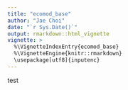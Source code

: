 ```yaml
---
title: "ecomod_base"
author: "Jae Choi"
date: "`r Sys.Date()`"
output: rmarkdown::html_vignette
vignette: >
  %\VignetteIndexEntry{ecomod_base}
  %\VignetteEngine{knitr::rmarkdown}
  \usepackage[utf8]{inputenc}
---
```


test

